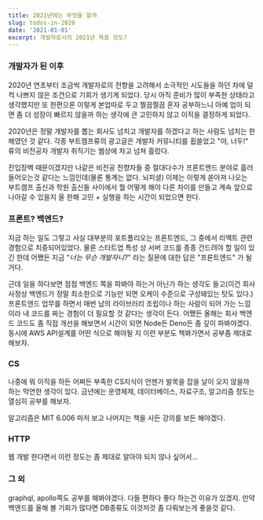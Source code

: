 ```yaml
---
title: 2021년에는 무엇을 할까
slug: todos-in-2020
date: '2021-01-01'
excerpt: 개발자로서의 2021년 목표 정도?
---
```


### 개발자가 된 이후

2020년 연초부터 조금씩 개발자로의 전향을 고려해서 소극적인 시도들을 하던 차에 덜컥 나쁘지 않은 조건으로 기회가 생기게 되었다.
당시 아직 준비가 많이 부족한 상태라고 생각했지만 또 한편으론 이렇게 본업따로 두고 찔끔찔끔 혼자 공부하느니 아예 업이 되면 좀 더 성장이 빠르지 않을까 하는 생각에 큰 고민하지 않고 이직을 결정하게 되었다.

2020년은 정말 개발자를 뽑는 회사도 넘치고 개발자를 하겠다고 하는 사람도 넘치는 한해였던 것 같다. 각종 부트캠프류의 광고글은 개발자 커뮤니티를 휩쓸었고 "야, 너두!" 류의 비전공자 개발자 취직기는 웹상에 차고 넘쳐 흘렀다.

진입장벽 때문이겠지만 나같은 비전공 전향자들 중 절대다수가 프론트엔드 분야로 흘러들어오는것 같다는 느낌인데(물론 통계는 없다. 뇌피셜) 이제는 이렇게 쏟아져 나오는 부트캠프 출신과 학원 출신들 사이에서 뭘 어떻게 해야 다른 차이를 만들고 계속 앞으로 나아갈 수 있을지 올 한해 고민 + 실행을 하는 시간이 되었으면 한다.

### 프론트? 백엔드?

지금 하는 일도 그렇고 사실 대부분의 포트폴리오는 프론트엔드, 그 중에서 리액트 관련 경험으로 치중되어있었다. 물론 스타트업 특성 상 서버 코드를 종종 건드려야 할 일이 있긴 한데 어쨌든 지금 "_너는 무슨 개발자니?_" 라는 질문에 대한 답은 "프론트엔드" 가 될거다.

근데 일을 하다보면 점점 백엔드 쪽을 파봐야 하는거 아닌가 하는 생각도 들고(이건 회사 사정상 백엔드가 정말 최소한으로 기능만 되면 오케이 수준으로 구성돼있는 탓도 있다.) 프론트엔드 업무를 하면서 매번 남의 라이브러리 조립이나 하는 사람이 되어 가는 느낌이라 내 코드를 짜는 경험이 더 필요할 것 같다는 생각이 든다.
어쨌든 올해는 회사 백엔드 코드도 좀 직접 개선을 해보면서 시간이 되면 Node든 Deno든 좀 깊이 파봐야겠다. 동시에 AWS API설계를 어떤 식으로 해야될 지 이런 부분도 책봐가면서 공부좀 제대로 해보자.

### CS

나중에 뭐 이직을 하든 어쩌든 부족한 CS지식이 언젠가 발목을 잡을 날이 오지 않을까 하는 막연한 생각이 있다. 금년에는 운영체제, 데이터베이스, 자료구조, 알고리즘 정도는 열심히 공부를 해보자.

알고리즘은 MIT 6.006 마저 보고 나머지는 책을 사든 강의를 보든 해야겠다.

### HTTP

웹 개발 한다면서 이런 정도는 좀 제대로 알아야 되지 않나 싶어서...

### 그 외

graphql, apollo쪽도 공부를 해봐야겠다. 다들 편하다 좋다 하는건 이유가 있겠지. 만약 백엔드를 올해 볼 기회가 많다면 DB종류도 이것저것 좀 다뤄보는게 좋을것 같다.
